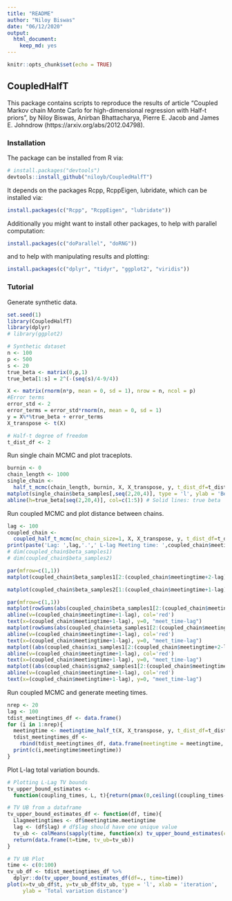 ```yaml
---
title: "README"
author: "Niloy Biswas"
date: "06/12/2020"
output: 
  html_document: 
    keep_md: yes
---
```


```r
knitr::opts_chunk$set(echo = TRUE)
```

## CoupledHalfT

This package contains scripts to reproduce the results of article "Coupled Markov chain Monte Carlo for high-dimensional regression with Half-t priors", by Niloy Biswas, Anirban Bhattacharya, Pierre E. Jacob and James E. Johndrow (https://arxiv.org/abs/2012.04798).

### Installation

The package can be installed from R via:

```r
# install.packages("devtools")
devtools::install_github("niloyb/CoupledHalfT")
```

It depends on the packages Rcpp, RcppEigen, lubridate, which can be
installed via:

```r
install.packages(c("Rcpp", "RcppEigen", "lubridate"))
```

Additionally you might want to install other packages, to help with
parallel computation:

```r
install.packages(c("doParallel", "doRNG"))
```

and to help with manipulating results and plotting:

```r
install.packages(c("dplyr", "tidyr", "ggplot2", "viridis"))
```

### Tutorial

Generate synthetic data.

```r
set.seed(1)
library(CoupledHalfT)
library(dplyr)
# library(ggplot2)

# Synthetic dataset
n <- 100
p <- 500
s <- 20
true_beta <- matrix(0,p,1)
true_beta[1:s] = 2^(-(seq(s)/4-9/4))

X <- matrix(rnorm(n*p, mean = 0, sd = 1), nrow = n, ncol = p)
#Error terms
error_std <- 2
error_terms = error_std*rnorm(n, mean = 0, sd = 1)
y = X%*%true_beta + error_terms
X_transpose <- t(X)

# Half-t degree of freedom
t_dist_df <- 2
```

Run single chain MCMC and plot traceplots. 

```r
burnin <- 0
chain_length <- 1000
single_chain <- 
  half_t_mcmc(chain_length, burnin, X, X_transpose, y, t_dist_df=t_dist_df)
matplot(single_chain$beta_samples[,seq(2,20,4)], type = 'l', ylab = 'Beta')
abline(h=true_beta[seq(2,20,4)], col=c(1:5)) # Solid lines: true beta
```

Run coupled MCMC and plot distance between chains. 

```r
lag <- 100
coupled_chain <- 
  coupled_half_t_mcmc(mc_chain_size=1, X, X_transpose, y, t_dist_df=t_dist_df, lag=lag)
print(paste('Lag: ',lag,'.',' L-lag Meeting time: ',coupled_chain$meetingtime,'.',sep = ''))
# dim(coupled_chain$beta_samples1)
# dim(coupled_chain$beta_samples2)

par(mfrow=c(1,1))
matplot(coupled_chain$beta_samples1[2:(coupled_chain$meetingtime+2-lag),seq(2,20,4)], type = 'l',ylab = 'chain1 beta components', xlab = 'iteration')

matplot(coupled_chain$beta_samples2[1:(coupled_chain$meetingtime+1-lag),seq(2,20,4)], type = 'l',ylab = 'chain2 beta components', xlab = 'iteration')

par(mfrow=c(1,1))
matplot(rowSums(abs(coupled_chain$beta_samples1[2:(coupled_chain$meetingtime+2-lag),]-coupled_chain$beta_samples2[c(1:(coupled_chain$meetingtime+1-lag)),])), type='l', ylab = '|chain1_beta-chain2_beta|_1', xlab = 'iteration', xlim = c(1,(coupled_chain$meetingtime+5-lag)))
abline(v=(coupled_chain$meetingtime+1-lag), col='red')
text(x=(coupled_chain$meetingtime+1-lag), y=0, "meet_time-lag")
matplot(rowSums(abs(coupled_chain$eta_samples1[2:(coupled_chain$meetingtime+2-lag),]-coupled_chain$eta_samples2[c(1:(coupled_chain$meetingtime+1-lag)),])), type='l', ylab = '|chain1_eta-chain2_eta|_1', xlab = 'iteration', xlim = c(1,(coupled_chain$meetingtime+5-lag)))
abline(v=(coupled_chain$meetingtime+1-lag), col='red')
text(x=(coupled_chain$meetingtime+1-lag), y=0, "meet_time-lag")
matplot((abs(coupled_chain$xi_samples1[2:(coupled_chain$meetingtime+2-lag)]-coupled_chain$xi_samples2[c(1:(coupled_chain$meetingtime+1-lag))])), type='l', ylab = '|chain1_xi-chain2_xi|_1', xlab = 'iteration', xlim = c(1,(coupled_chain$meetingtime+5-lag)))
abline(v=(coupled_chain$meetingtime+1-lag), col='red')
text(x=(coupled_chain$meetingtime+1-lag), y=0, "meet_time-lag")
matplot((abs(coupled_chain$sigma2_samples1[2:(coupled_chain$meetingtime+2-lag)]-coupled_chain$sigma2_samples2[c(1:(coupled_chain$meetingtime+1-lag))])), type='l', ylab = '|chain1_sigma-chain2_sigma|_1', xlab = 'iteration', xlim = c(1,(coupled_chain$meetingtime+5-lag)))
abline(v=(coupled_chain$meetingtime+1-lag), col='red')
text(x=(coupled_chain$meetingtime+1-lag), y=0, "meet_time-lag")
```

Run coupled MCMC and generate meeting times. 

```r
nrep <- 20
lag <- 100
tdist_meetingtimes_df <- data.frame()
for (i in 1:nrep){
  meetingtime <- meetingtime_half_t(X, X_transpose, y, t_dist_df=t_dist_df, lag=lag)
  tdist_meetingtimes_df <-
    rbind(tdist_meetingtimes_df, data.frame(meetingtime = meetingtime, lag=lag))
  print(c(i,meetingtime$meetingtime))
}
```

Plot L-lag total variation bounds.

```r
# Plotting L-Lag TV bounds
tv_upper_bound_estimates <- 
  function(coupling_times, L, t){return(pmax(0,ceiling((coupling_times-L-t)/L)))}

# TV UB from a dataframe
tv_upper_bound_estimates_df <- function(df, time){
  Llagmeetingtimes <- df$meetingtime.meetingtime
  lag <- (df$lag) # df$lag should have one unique value
  tv_ub <- colMeans(sapply(time, function(x) tv_upper_bound_estimates(coupling_times = Llagmeetingtimes, L=lag, x)))
  return(data.frame(t=time, tv_ub=tv_ub))
}

# TV UB Plot
time <- c(0:100)
tv_ub_df <- tdist_meetingtimes_df %>% 
  dplyr::do(tv_upper_bound_estimates_df(df=., time=time))
plot(x=tv_ub_df$t, y=tv_ub_df$tv_ub, type = 'l', xlab = 'iteration', 
     ylab = 'Total variation distance')
```

